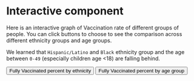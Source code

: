 # Interactive component

Here is an interactive graph of Vaccination rate of different groups of people. 
You can click buttons to choose to see the comparison across different ethnicity groups and age groups.

We learned that `Hispanic/Latino` and `Black` ethnicity group and the age between `0-49` (especially children age <18) are falling behind.

<meta charset="utf-8">

<!-- Load d3.js -->
<script src="https://d3js.org/d3.v4.js"></script>

<!-- Add 2 buttons -->
<button onclick="update(data1)">Fully Vaccinated percent by ethnicity</button>
<button onclick="update(data2)">Fully Vaccinated percent by age group</button>

<!-- Create a div where the graph will take place -->
<div id="my_dataviz"></div>

<script>

// create 2 data_set
var data1 = [
   {group: "Hispanic/Latino", value: 	11.2},
   {group: "Black", value: 	12.2},
   {group: "Asian", value: 15.8},
   {group: "White", value: 19.5},
   {group: "American Indian", value: 27.9},
];

var data2 = [
   {group: "<18", value:0.5},
   {group: "18-29", value: 9.4},
   {group: "30-39", value: 11.4},
   {group: "40-49", value: 12.5},
   {group: "50-64", value: 27.4},
   {group: "65-74", value: 22.5},
   {group: "75+", value: 16.2}
];

// set the dimensions and margins of the graph
var margin = {top: 30, right: 30, bottom: 70, left: 60},
    width = 600 - margin.left - margin.right,
    height = 600 - margin.top - margin.bottom;

// append the svg object to the body of the page
var svg = d3.select("#my_dataviz")
  .append("svg")
    .attr("width", width + margin.left + margin.right)
    .attr("height", height + margin.top + margin.bottom)
  .append("g")
    .attr("transform",
          "translate(" + margin.left + "," + margin.top + ")");

// Initialize the X axis
var x = d3.scaleBand()
  .range([ 0, width ])
  .padding(0.2);
var xAxis = svg.append("g")
  .attr("transform", "translate(0," + height + ")")

// Initialize the Y axis
var y = d3.scaleLinear()
  .range([ height, 0]);
var yAxis = svg.append("g")
  .attr("class", "myYaxis")


// A function that create / update the plot for a given variable:
function update(data) {

  // Update the X axis
  x.domain(data.map(function(d) { return d.group; }))
  xAxis.call(d3.axisBottom(x))

  // Update the Y axis
  y.domain([0, d3.max(data, function(d) { return d.value }) ]);
  yAxis.transition().duration(1000).call(d3.axisLeft(y));

  // Create the u variable
  var u = svg.selectAll("rect")
    .data(data)

  u
    .enter()
    .append("rect") // Add a new rect for each new elements
    .merge(u) // get the already existing elements as well
    .transition() // and apply changes to all of them
    .duration(1000)
      .attr("x", function(d) { return x(d.group); })
      .attr("y", function(d) { return y(d.value); })
      .attr("width", x.bandwidth())
      .attr("height", function(d) { return height - y(d.value); })
      .attr("fill", "#69b3a2")


  u
    .exit()
    .remove()
}

svg.append("text")
        .attr("x", (width / 2))             
        .attr("y", 0 - (margin.top / 2))
        .attr("text-anchor", "middle")  
        .style("font-size", "16px") 
        .style("text-decoration", "underline")  
        .text("Vaccination rate by ethnicity and age group");
        

        
// Initialize the plot with the first dataset
update(data1)

</script>
